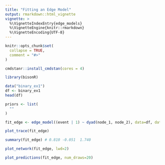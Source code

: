 ```yaml
---
title: "Fitting an Edge Model"
output: rmarkdown::html_vignette
vignette: >
  %\VignetteIndexEntry{edge_models}
  %\VignetteEngine{knitr::rmarkdown}
  %\VignetteEncoding{UTF-8}
---
```


```r
knitr::opts_chunk$set(
  collapse = TRUE,
  comment = "#>"
)
```

```r
cmdstanr::install_cmdstan(cores = 4)
```

```r
library(bisonR)
```

```r
data("binary_ex1")
df <- binary_ex1
head(df)
```

```r
priors <- list(
  ""
)
```

```r
fit_edge <- edge_model((event | 1) ~ dyad(node_1, node_2), data=df, data_type="binary")
```

```r
plot_trace(fit_edge)
```

```r
summary(fit_edge) # 0.810 -0.051  1.740 
```

```r
plot_network(fit_edge, lwd=2)
```

```r
plot_predictions(fit_edge, num_draws=20)
```
